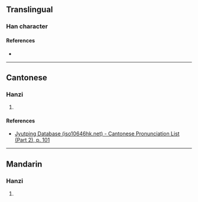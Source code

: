 {{character info/new}}
==Translingual==

===Han character===
{{Han char|rn=46|rad=山|as=17|sn=20|four=|canj=UBCV|ids=⿰山嬰}}

====References====
* {{Han ref|kx=0322.270|dkj=08621|dj=0622.390|hdz=10806.130|uh=5DCA|ud=24010}}

----

==Cantonese==

===Hanzi===
{{yue-hanzi|jyut=[[jing2]]|y=ying2}}

# {{defn|lang=yue|sort=山17}}

====References====
* [http://www.iso10646hk.net/jp/document/download.jsp Jyutping Database (iso10646hk.net) - Cantonese Pronunciation List (Part 2), p. 101]

----

==Mandarin==

===Hanzi===
{{cmn-hanzi|pin=[[yǐng]] ([[ying3]])|wg=ying<sup>3</sup>}}

# {{defn|lang=cmn|sort=山17}}